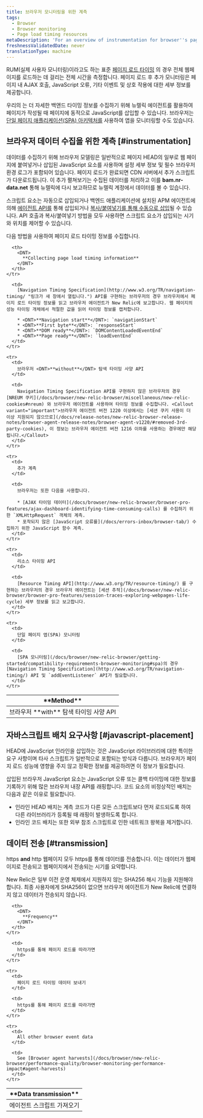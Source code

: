 ```yaml
---
title: 브라우저 모니터링을 위한 계측
tags:
  - Browser
  - Browser monitoring
  - Page load timing resources
metaDescription: 'For an overview of instrumentation for browser''s page load timing and browser monitoring features, start here.'
freshnessValidatedDate: never
translationType: machine
---
```


RUM(실제 사용자 모니터링)이라고도 하는 표준 [페이지 로드 타이밍](/docs/browser/new-relic-browser/page-load-timing/page-load-timing-process) 의 경우 전체 웹페이지를 로드하는 데 걸리는 전체 시간을 측정합니다. 페이지 로드 후 추가 모니터링은 페이지 내 AJAX 호출, JavaScript 오류, 기타 이벤트 및 상호 작용에 대한 세부 정보를 제공합니다.

우리의 <InlinePopover type="browser" />는 더 자세한 백앤드 타이밍 정보를 수집하기 위해 뉴렐릭 에이전트를 활용하여 페이지가 작성될 때 페이지에 동적으로 JavaScript를 삽입할 수 있습니다. 브라우저는 [단일 페이지 애플리케이션(SPA) 아키텍처를](/docs/browser/single-page-app-monitoring/get-started/add-apps-single-page-app-monitoring) 사용하여 앱을 모니터링할 수도 있습니다.

## 브라우저 데이터 수집을 위한 계측 [#instrumentation]

데이터를 수집하기 위해 브라우저 모델링은 일반적으로 페이지 HEAD의 일부로 웹 페이지에 붙여넣거나 삽입된 JavaScript 요소를 사용하며 설정 세부 정보 및 필수 브라우저 환경 로그가 포함되어 있습니다. 페이지 로드가 완료되면 CDN 서버에서 추가 스크립트가 다운로드됩니다. 이 추가 펼쳐보기는 수집된 데이터를 처리하고 이를 <DNT>**bam.nr-data.net**</DNT> 통해 뉴렐릭에 다시 보고하므로 뉴렐릭 계정에서 데이터를 볼 수 있습니다.

스크립트 요소는 자동으로 삽입되거나 백엔드 애플리케이션에 설치된 APM 에이전트에 의해 [에이전트 API를](/docs/browser/new-relic-browser/installation-configuration/browser-settings-ui-options-browser-monitoring#agent-instrumentation) 통해 삽입되거나 [복사/붙여넣기를 통해 수동으로 삽입](/docs/browser/new-relic-browser/installation-configuration/adding-apps-new-relic-browser#copy-paste-app)될 수 있습니다. API 호출과 복사/붙여넣기 방법을 모두 사용하면 스크립트 요소가 삽입되는 시기와 위치를 제어할 수 있습니다.

다음 방법을 사용하여 페이지 로드 타이밍 정보를 수집합니다.

<table id="navigation-api">
  <thead>
    <tr>
      <th style={{ width: "250px" }}>
        <DNT>
          **Method**
        </DNT>
      </th>

      <th>
        <DNT>
          **Collecting page load timing information**
        </DNT>
      </th>
    </tr>
  </thead>

  <tbody>
    <tr>
      <td>
        브라우저 <DNT>**with**</DNT> 탐색 타이밍 사양 API
      </td>

      <td>
        [Navigation Timing Specification](http://www.w3.org/TR/navigation-timing/ "링크가 새 창에서 열립니다.") API를 구현하는 브라우저의 경우 브라우저에서 페이지 로드 타이밍 정보를 읽고 브라우저 에이전트가 New Relic에 보고합니다. 웹 페이지의 성능 타이밍 개체에서 적절한 값을 읽어 타이밍 정보를 캡처합니다.

        * <DNT>**Navigation start**</DNT>: `navigationStart`
        * <DNT>**First byte**</DNT>: `responseStart`
        * <DNT>**DOM ready**</DNT>: `DOMContentLoadedEventEnd`
        * <DNT>**Page ready**</DNT>: `loadEventEnd`
      </td>
    </tr>

    <tr>
      <td>
        브라우저 <DNT>**without**</DNT> 탐색 타이밍 사양 API
      </td>

      <td>
        Navigation Timing Specification API를 구현하지 않은 브라우저의 경우 [NREUM 쿠키](/docs/browser/new-relic-browser/miscellaneous/new-relic-cookies#nreum) 와 브라우저 에이전트를 사용하여 타이밍 정보를 수집합니다. <Callout variant="important">브라우저 에이전트 버전 1220 이상에서는 [세션 쿠키 사용이 더 이상 지원되지 않으므로](/docs/release-notes/new-relic-browser-release-notes/browser-agent-release-notes/browser-agent-v1220/#removed-3rd-party-cookies), 이 정보는 브라우저 에이전트 버전 1216 이하를 사용하는 경우에만 해당됩니다.</Callout>
      </td>
    </tr>

    <tr>
      <td>
        추가 계측
      </td>

      <td>
        브라우저는 또한 다음을 사용합니다.

        * [AJAX 타이밍 데이터](/docs/browser/new-relic-browser/browser-pro-features/ajax-dashboard-identifying-time-consuming-calls) 를 수집하기 위한 `XMLHttpRequest` 객체의 계측.
        * 포착되지 않은 [JavaScript 오류를](/docs/errors-inbox/browser-tab/) 수집하기 위한 JavaScript 함수 계측.
      </td>
    </tr>

    <tr>
      <td>
        리소스 타이밍 API
      </td>

      <td>
        [Resource Timing API](http://www.w3.org/TR/resource-timing/) 를 구현하는 브라우저의 경우 브라우저 에이전트는 [세션 추적](/docs/browser/new-relic-browser/browser-pro-features/session-traces-exploring-webpages-life-cycle) 세부 정보를 읽고 보고합니다.
      </td>
    </tr>

    <tr>
      <td>
        단일 페이지 앱(SPA) 모니터링
      </td>

      <td>
        [SPA 모니터링](/docs/browser/new-relic-browser/getting-started/compatibility-requirements-browser-monitoring#spa)의 경우 [Navigation Timing Specification](http://www.w3.org/TR/navigation-timing/) API 및 `addEventListener` API가 필요합니다.
      </td>
    </tr>
  </tbody>
</table>

## 자바스크립트 배치 요구사항 [#javascript-placement]

HEAD에 JavaScript 인라인을 삽입하는 것은 JavaScript 라이브러리에 대한 특이한 요구 사항이며 타사 스크립트가 일반적으로 포함되는 방식과 다릅니다. 브라우저가 페이지 로드 성능에 영향을 주지 않고 정확한 정보를 제공하려면 이 정보가 필요합니다.

삽입된 브라우저 JavaScript 요소는 JavaScript 오류 또는 콜백 타이밍에 대한 정보를 기록하기 위해 많은 브라우저 내장 API를 래핑합니다. 코드 요소의 비정상적인 배치는 다음과 같은 이유로 필요합니다.

* 인라인 HEAD 배치는 계측 코드가 다른 모든 스크립트보다 먼저 로드되도록 하여 다른 라이브러리가 등록될 때 래핑이 발생하도록 합니다.
* 인라인 코드 배치는 또한 외부 참조 스크립트로 인한 네트워크 왕복을 제거합니다.

## 데이터 전송 [#transmission]

https <DNT>**and**</DNT> http 웹페이지 모두 https를 통해 데이터를 전송합니다. 이는 데이터가 웹페이지로 전송되고 웹페이지에서 전송되는 시기를 요약합니다.

<Callout variant="important">
  New Relic은 일부 이전 운영 체제에서 지원하지 않는 SHA256 해시 기능을 지원해야 합니다. 최종 사용자에게 SHA256이 없으면 브라우저 에이전트가 New Relic에 연결하지 않고 데이터가 전송되지 않습니다.
</Callout>

<table>
  <thead>
    <tr>
      <th style={{ width: "250px" }}>
        <DNT>
          **Data transmission**
        </DNT>
      </th>

      <th>
        <DNT>
          **Frequency**
        </DNT>
      </th>
    </tr>
  </thead>

  <tbody>
    <tr>
      <td>
        에이전트 스크립트 가져오기
      </td>

      <td>
        https를 통해 페이지 로드를 따라가면
      </td>
    </tr>

    <tr>
      <td>
        페이지 로드 타이밍 데이터 보내기
      </td>

      <td>
        https를 통해 페이지 로드를 따라가면
      </td>
    </tr>

    <tr>
      <td>
        All other browser event data
      </td>

      <td>
        See [Browser agent harvests](/docs/browser/new-relic-browser/performance-quality/browser-monitoring-performance-impact#agent-harvests)
      </td>
    </tr>
  </tbody>
</table>